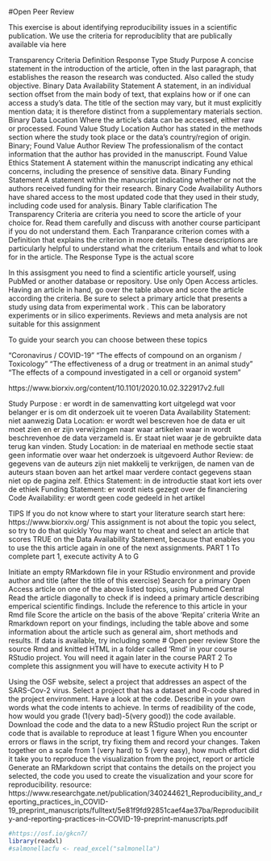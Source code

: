 #Open Peer Review

This exercise is about identifying reproducibility issues in a scientific publication. We use the criteria for reproduciblity that are publically available via here

Transparency Criteria	Definition	Response Type
Study Purpose	A concise statement in the introduction of the article, often in the last paragraph, that establishes the reason the research was conducted. Also called the study objective.	Binary
Data Availability Statement	A statement, in an individual section offset from the main body of text, that explains how or if one can access a study’s data. The title of the section may vary, but it must explicitly mention data; it is therefore distinct from a supplementary materials section.	Binary
Data Location	Where the article’s data can be accessed, either raw or processed.	Found Value
Study Location	Author has stated in the methods section where the study took place or the data’s country/region of origin.	Binary; Found Value
Author Review	The professionalism of the contact information that the author has provided in the manuscript.	Found Value
Ethics Statement	A statement within the manuscript indicating any ethical concerns, including the presence of sensitive data.	Binary
Funding Statement	A statement within the manuscript indicating whether or not the authors received funding for their research.	Binary
Code Availability	Authors have shared access to the most updated code that they used in their study, including code used for analysis.	Binary
Table clarification The Transparency Criteria are criteria you need to score the article of your choice for. Read them carefully and discuss with another course participant if you do not understand them. Each Tranparance criterion comes with a Definition that explains the criterion in more details. These descriptions are particularly helpful to understand what the criterium entails and what to look for in the article. The Response Type is the actual score

In this assisgment you need to find a scientific article yourself, using PubMed or another database or repository. Use only Open Access articles. Having an article in hand, go over the table above and score the article according the criteria. Be sure to select a primary article that presents a study using data from experimental work . This can be laboratory experiments or in silico experiments. Reviews and meta analysis are not suitable for this assignment

To guide your search you can choose between these topics

“Coronavirus / COVID-19”
“The effects of compound on an organism / Toxicology”
“The effectiveness of a drug or treatment in an animal study”
“The effects of a compound investigated in a cell or organoid system”

https://www.biorxiv.org/content/10.1101/2020.10.02.322917v2.full

Study Purpose : er wordt in de samenvatting kort uitgelegd wat voor belanger er is om dit onderzoek uit te voeren
Data Availability Statement: niet aanwezig
Data Location: er wordt wel bescreven hoe de data er uit moet zien en er zijn verwijzingen naar waar artikelen waar in wordt beschrevenhoe de data verzameld is. Er staat niet waar je de gebruikte data terug kan vinden.
Study Location: in de materiaal en methode sectie staat geen informatie over waar het onderzoek is uitgevoerd
Author Review: de gegevens van de auteurs zijn niet makkelij te verkrijgen, de namen van de auteurs staan boven aan het artkel maar verdere contact gegevens staan niet op de pagina zelf.
Ethics Statement: in de introductie staat kort iets over de ethiek
Funding Statement: er wordt niets gezegt over de financiering
Code Availability: er wordt geen code gedeeld in het artikel

TIPS
If you do not know where to start your literature search start here: https://www.biorxiv.org/
This assignment is not about the topic you select, so try to do that quickly
You may want to cheat and select an article that scores TRUE on the Data Availability Statement, because that enables you to use the this article again in one of the next assignments.
PART 1 To complete part 1, execute activity A to G

Initiate an empty RMarkdown file in your RStudio environment and provide author and title (after the title of this exercise)
Search for a primary Open Access article on one of the above listed topics, using Pubmed Central
Read the article diagonally to check if is indeed a primary article describing emperical scientific findings.
Include the reference to this article in your Rmd file
Score the article on the basis of the above ‘Repita’ criteria
Write an Rmarkdown report on your findings, including the table above and some information about the article such as general aim, short methods and results. If data is available, try including some
# Open peer review 
Store the source Rmd and knitted HTML in a folder called ‘Rmd’ in your course RStudio project. You will need it again later in the course
PART 2 To complete this assignment you will have to execute activity H to P

Using the OSF website, select a project that addresses an aspect of the SARS-Cov-2 virus.
Select a project that has a dataset and R-code shared in the project environment.
Have a look at the code. Describe in your own words what the code intents to achieve.
In terms of readibility of the code, how would you grade (1(very bad)-5(very good)) the code available.
Download the code and the data to a new RStudio project
Run the script or code that is available to reproduce at least 1 figure
When you encounter errors or flaws in the script, try fixing them and record your changes.
Taken together on a scale from 1 (very hard) to 5 (very easy), how much effort did it take you to reproduce the visualization from the project, report or article
Generate an RMarkdown script that contains the details on the project you selected, the code you used to create the visualization and your score for reproducibility.
resource: https://www.researchgate.net/publication/340244621_Reproducibility_and_reporting_practices_in_COVID-19_preprint_manuscripts/fulltext/5e81f9fd92851caef4ae37ba/Reproducibility-and-reporting-practices-in-COVID-19-preprint-manuscripts.pdf
```r
#https://osf.io/gkcn7/
library(readxl)
#salmonellacfu <- read_excel("salmonella")
```